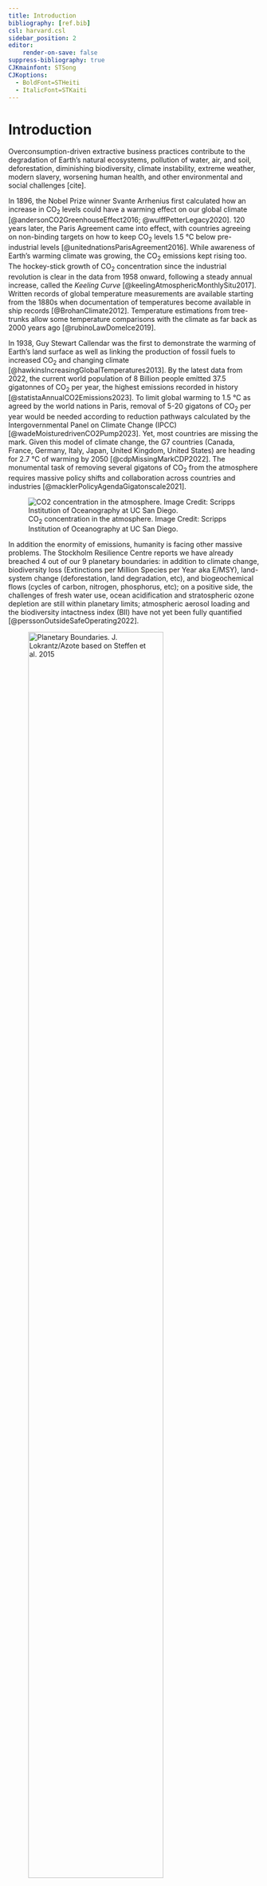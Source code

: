 ```yaml
---
title: Introduction
bibliography: [ref.bib]
csl: harvard.csl
sidebar_position: 2
editor:
    render-on-save: false
suppress-bibliography: true
CJKmainfont: STSong
CJKoptions:
  - BoldFont=STHeiti
  - ItalicFont=STKaiti
---
```


```{=mdx}
import Figure from "/src/components/Figure";
import Susan from "./images/susan-pink-app.png";
import Tricorder from "./images/tricorder.jpg";
import Elephant from "./images/elephant-and-blind-men-midjourney.png";
import Boundaries from "./images/boundaries.png";
import Carbon from "./images/co2-concentration.png";
```
# Introduction

Overconsumption-driven extractive business practices contribute to the degradation of Earth's natural ecosystems, pollution of water, air, and soil, deforestation, diminishing biodiversity, climate instability, extreme weather, modern slavery, worsening human health, and other environmental and social challenges \[cite\].

In 1896, the Nobel Prize winner Svante Arrhenius first calculated how an increase in CO~2~ levels could have a warming effect on our global climate [@andersonCO2GreenhouseEffect2016; @wulffPetterLegacy2020]. 120 years later, the Paris Agreement came into effect, with countries agreeing on non-binding targets on how to keep CO~2~ levels 1.5 °C below pre-industrial levels [@unitednationsParisAgreement2016]. While awareness of Earth's warming climate was growing, the CO~2~ emissions kept rising too. The hockey-stick growth of CO~2~ concentration since the industrial revolution is clear in the data from 1958 onward, following a steady annual increase, called the *Keeling Curve* [@keelingAtmosphericMonthlySitu2017]. Written records of global temperature measurements are available starting from the 1880s when documentation of temperatures become available in ship records [@BrohanClimate2012]. Temperature estimations from tree-trunks allow some temperature comparisons with the climate as far back as 2000 years ago [@rubinoLawDomeIce2019].

In 1938, Guy Stewart Callendar was the first to demonstrate the warming of Earth's land surface as well as linking the production of fossil fuels to increased CO~2~ and changing climate [@hawkinsIncreasingGlobalTemperatures2013]. By the latest data from 2022, the current world population of 8 Billion people emitted 37.5 gigatonnes of CO~2~ per year, the highest emissions recorded in history [@statistaAnnualCO2Emissions2023]. To limit global warming to 1.5 °C as agreed by the world nations in Paris, removal of 5-20 gigatons of CO~2~ per year would be needed according to reduction pathways calculated by the Intergovernmental Panel on Climate Change (IPCC) [@wadeMoisturedrivenCO2Pump2023]. Yet, most countries are missing the mark. Given this model of climate change, the G7 countries (Canada, France, Germany, Italy, Japan, United Kingdom, United States) are heading for 2.7 °C of warming by 2050 [@cdpMissingMarkCDP2022]. The monumental task of removing several gigatons of CO~2~ from the atmosphere requires massive policy shifts and collaboration across countries and industries [@macklerPolicyAgendaGigatonscale2021].

::: {.content-hidden unless-format="pdf"}
![CO~2~ concentration in the atmosphere. Image Credit: Scripps Institution of Oceanography at UC San Diego.](./images/co2-concentration.png)
:::

```{=mdx}
<Figure
  caption="CO2 concentration in the atmosphere"
  src={Carbon}
  refURL="https://keelingcurve.ucsd.edu/"
  refTitle="Scripps Institution of Oceanography at UC San Diego"
/>
```
In addition the enormity of emissions, humanity is facing other massive problems. The Stockholm Resilience Centre reports we have already breached 4 out of our 9 planetary boundaries: in addition to climate change, biodiversity loss (Extinctions per Million Species per Year aka E/MSY), land-system change (deforestation, land degradation, etc), and biogeochemical flows (cycles of carbon, nitrogen, phosphorus, etc); on a positive side, the challenges of fresh water use, ocean acidification and stratospheric ozone depletion are still within planetary limits; atmospheric aerosol loading and the biodiversity intactness index (BII) have not yet been fully quantified [@perssonOutsideSafeOperating2022].

::: {.content-hidden unless-format="pdf"}
![Planetary Boundaries. J. Lokrantz/Azote based on Steffen et al. 2015](./images/boundaries.png){width="80%"}
:::

```{=mdx}
<Figure
  caption="Planetary Boundaries"
  src={Boundaries}
  refURL="https://www.stockholmresilience.org/research/planetary-boundaries.html"
  refTitle="J. Lokrantz/Azote based on Steffen et al. 2015"
/>
```
## Research Relevance

If used wisely, money can help build communities of sustainable impact.

Defining the Problem Space.

This research is timely in 2023 because of the convergence of five trends:

| Trend                                                                                      |
|------------------------------------------------------------------------|
| Growing environmental degradation                                                          |
| Young people demand for sustainability                                                     |
| Intergenerational money transfer to Millenials; relatively young people have money         |
| Appearance of sustainability metrics and instruments such as ESG, B Corp, Green Bonds, etc |
| Technology adoption and AI-based user interface availability                               |

: Current trends backing the relevance of this research project.

**There's evidence young people have money.** In the U.S. alone, the combined annual consumer spending of Gen-Z and Millennials was over 2.5T USD in 2020 [@ypulseMillennialsGenTeens2020]. Over the coming decade, in the U.S., UK, and Australia, Millennials are inheriting 30T USD from their parents [@calastoneMillennialsInvestingDetailed2020]. There's also some evidence of investment interest, however there's large geographic variance. According to a @calastoneMillennialsInvestingDetailed2020 study (n=3000) surveying people in the Millennial age group between ages 23 and 35 in Europe (UK, France, Germany), U.S.A., Hong Kong, and Australia, 48% of respondents located in Hong Kong owned financial securities (such as stocks) while the figure was just 10% in France.

| Place     | Percentage |
|-----------|------------|
| Hong Kong | 48%        |
| France    | 10%        |
|           |            |

: Millenial Investors [@calastoneMillennialsInvestingDetailed2020].

Does individual climate action help?

-   [Gen-Z college students (target users) may not have the capital to make a financial dent today however they can be early adopter and they will be the decision-makers in a few years.]{.underline}
-   "Like climate change, the focus on individual actions as a solution is often misplaced, though it remains a focus of media and industry. For decades, the petrochemical industry has offloaded responsibility onto individuals through promoting concepts such as the"carbon footprint", championed in a 2004 advertising campaign by British Petroleum" [@cherryProfitRethinkingCorporate2010 in @laversFarDistractionPlastic2022].
-   Individual efforts are too small to matter unless they're inspired by Community a effort

<!-- -->

-   The latest IPCC report @calvinIPCC2023Climate2023

-   @dimockDefiningGenerationsWhere2019

-   kora 95% <https://kora.app/>

-   I, as the researcher, am similar to the blind people in the elephant story; focusing on greening shopping, saving, and investing are only the trunk of the enormous elephant that is environmental disaster unfolding in front of our eyes.

::: {.content-hidden unless-format="pdf"}
![Illustration of the Jainist parable Anekāntavāda also known as "Blind Men and an Elephant". Generated by Midjourney on August 17, 2023. Prompt: "A simple pencil-drawn illustration of the the story"Blind men and an elephant. The man touching the elephant's trunk is a research scientist. Ohara Donshu, Itcho Hanabusa, Japanese woodcut Edo style"](./images/elephant-and-blind-men-midjourney.png){width="60%"}
:::

```{=mdx}
<Figure
  caption="Illustration of the Jainist parable Anekāntavāda also known as Blind Men and an Elephant. Generated by Midjourney on August 17, 2023. Prompt: 'A simple pencil-drawn illustration of the the story Blind men and an elephant. The man touching the elephant's trunk is a research scientist. Ohara Donshu, Itcho Hanabusa, Japanese woodcut Edo style'"
  src={Elephant}
/>
```
## Research Background

I grew up reading science fiction books and their influence on my outlook towards future possibilities continues until present day. Star Trek has a portable device called a ***tricorder*** (fig. 1), which enables imaginary future humans fix all kinds of problems from scanning for minerals inside a cave to scanning human bodies for medical information. I would love to have such a device for consumer choices and financial decisions - to know what to buy and which businesses to do business with. Robots are already integral part of our lives; this thesis proposal was partially written using Google's and Apple's Voice recognition software, allowing me to transcribe notes with the help of an AI assistant.

::: {.content-hidden unless-format="pdf"}
![Captain Sulu using a Tricorder (Star Trek) - Photo copyright by Paramount Pictures](./images/tricorder.jpg){width="50%"}
:::

```{=mdx}
<Figure
  caption="Captain Sulu using a Tricorder (Star Trek) - Photo copyright by Paramount Pictures"
  src={Tricorder}
/>
```
As a foreigner living in Taiwan, I've relied extensively on Google Maps' AI assistant to move around efficiently, including to find food and services, when writing in Chinese, Apple's text prediction algorithms translate pinyin to 漢字. Even when we don't realize it, AI assistants are already helping us with many of our mundane tasks. While it takes incredibly complex computational algorithms to achieve this in the background, it's become so commonplace, we don't even think about it. From this point of view, another AI assistant to help us with greener shopping decisions, saving CO~2~, and investing in more eco-friendly businesses doesn't sound so much of a stretch.

## Research Motivation

-   This research takes place at the intersection of Taiwanese college students, sustainability, finance, AI, and design.

For the average person like myself, my experience with money is mostly limited to buying things at the supermarket. Food, clothes, furniture, soap, mobile phone. This leaves very few options on how to start with something new like saving and investing.

-   Could the Green Supermarket become the entry point to Green Savings and Green Investing?
-   Oboarding more people for sustainable practices is a complex interaction design issue hindered by ambiguous data (what is sustainable?) and messy human motivations (we love buying things).
-   What can people who want to preserve Earth's environment, exactly do? How can networks of people come together?
-   Health tracking apps paired with connected devices such as Apple Watch filled with sensors provide one model for simple interactions to dynamically track digital health data - also known as a quantified self. This data allows apps to provide tips how to improve health outcomes through small daily actions such as climbing more stairs. Small interactions allow users to align their goals with their actions.
-   What would be a good interface to track sustainability? What is the user interface at scale, useful for billions of people?
-   One way to influence societal outcomes is to decide where to put our money. While our financial decisions are a vote towards the type of businesses we want to support, is it enough?
-   While some people are demanding sustainability, and some governments and companies are announcing green investment opportunities, how can consumers discover the most suitable investment options for their situation?
-   How can retail investors access and differentiate between eco-friendly sustainability-focused investable assets?
-   The level of knowledge of and exposure to investing varies widely between countries and people.
-   Could linking green consumption patterns with sustainable investing provide another pathway to speed up achieving climate justice as well as personal financial goals?
-   In this simplified scenario, I'm in a physical offline store, doing some shopping. When putting a bottle of Coca Cola in my basket, my ***AI companion Susan*** will ask me a personalized question:

::: {.content-hidden unless-format="pdf"}
![Early prototype of my Sustainable Finance AI Companion](./images/susan-pink-app.png){width="50%"}
:::

```{=mdx}
<Figure
  caption="Early prototype of my Sustainable Finance AI Companion"
  src={Susan}
/>
```
## Research Objective

The study presents an AI companion design which seeks to help people build relationships with sustainability-focused companies. The major contribution of this study is an interactive artefact (a prototype) informed by design research.

It seems impossible to know which company is more sustainable than the other. We don't really know what's green, unless we spend a lot of time looking at the data. Environmental issues are caused by production and manufacturing processes of the companies that make the products we consume on a daily basis. The companion enables people to be more transparent and responsible in their consumption behavior.

My interest lies in understanding how AI assistants can help conscious consumers become sustainable investors. The purpose of this study is to explore how to provide the best user experience to potential sustainable financial AI companion users. In their sustainability report every company looks perfect. How can people shop, save and invest sustainably? Where does our money go and what are some greener alternatives?

## Research Demographics

My research targets potential respondents according to the following criteria.

| Criteria   |                  |
|------------|------------------|
| Location   | Taiwan           |
| Population | College Students |

Interviews with experts in finance and design, and a including a choice experiment between potential feature sets in consumption, savings, and investment.

| Criteria   |         |
|------------|---------|
| Location   | Global  |
| Population | Experts |

## Research Questions

My research aims to answer the following questions.

| №   | Question                                                                                                                                                                                                                                                                                                     | Methods                                                        |
|------------------|-------------------------------|-----------------------|
| 1   | What is the current state of the planet and ongoing efforts in sustainability? What might be a fruitful intersection between AI, interaction design, and sustainability? What can college students do to aid sustainability efforts?                                                                         | Literature Review                                              |
| 2   | In what ways is AI becoming an integral part of everyday human interactions and experiences? How might we visualize the ecological impact of college students' financial actions? How might AI assistants help college students find trustworthy regenerative shopping, saving, and investing opportunities? | Literature Review + Expert Interviews                          |
| 3   | What AI assistant features might college students prefer? How would college students prefer to interact with the AI? What role would college students prefer the AI to take? How can college students trust AI?                                                                                              | Literature Review + Expert Interviews + College Student Survey |

: RQ Table.